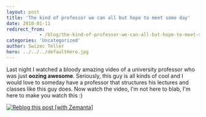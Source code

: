 ```yaml
---
layout: post
title: 'The kind of professor we can all but hope to meet some day'
date: 2010-01-11
redirect_from: 
            - /blog/the-kind-of-professor-we-can-all-but-hope-to-meet-some-day/swizec/1146
categories: 'Uncategorized'
author: Swizec Teller
hero: ../../../defaultHero.jpg
---
```

Last night I watched a bloody amazing video of a university professor who was just **oozing awesome**. Seriously, this guy is all kinds of cool and I would love to someday have a professor that structures his lectures and classes like this guy does. Now watch the video, I'm not here to blab, I'm here to make you watch this :) 

[![Reblog this post \[with Zemanta\]](http://img.zemanta.com/reblog_e.png?x-id=70a8eb0d-a456-42eb-981e-1e2f7eb97af4)](http://reblog.zemanta.com/zemified/70a8eb0d-a456-42eb-981e-1e2f7eb97af4/ "Reblog this post \[with Zemanta]")